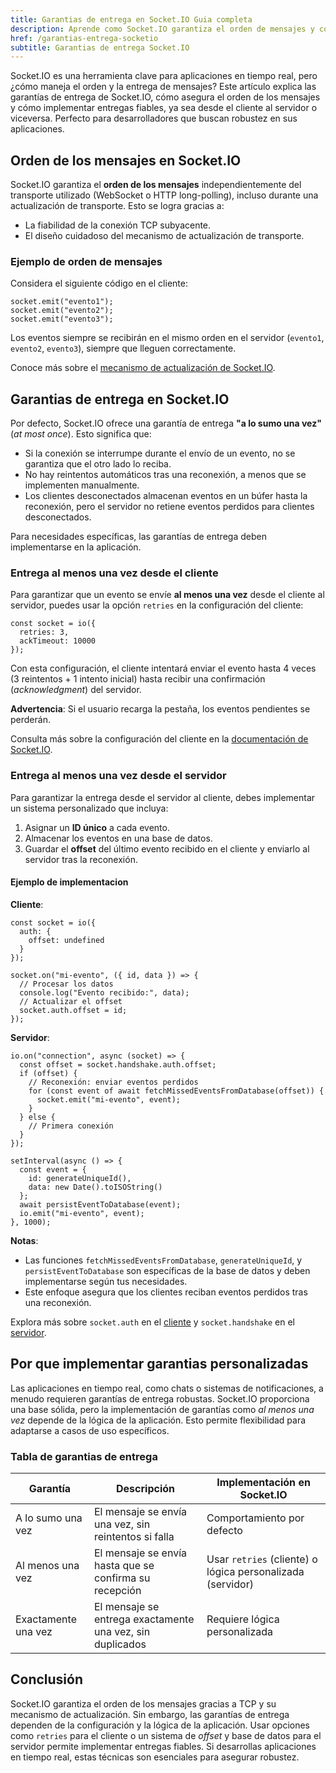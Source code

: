 ```yaml
---
title: Garantias de entrega en Socket.IO Guia completa
description: Aprende como Socket.IO garantiza el orden de mensajes y como implementar entregas fiables en aplicaciones en tiempo real
href: /garantias-entrega-socketio
subtitle: Garantias de entrega Socket.IO
---
```


Socket.IO es una herramienta clave para aplicaciones en tiempo real, pero ¿cómo maneja el orden y la entrega de mensajes? Este artículo explica las garantías de entrega de Socket.IO, cómo asegura el orden de los mensajes y cómo implementar entregas fiables, ya sea desde el cliente al servidor o viceversa. Perfecto para desarrolladores que buscan robustez en sus aplicaciones.

## Orden de los mensajes en Socket.IO

Socket.IO garantiza el **orden de los mensajes** independientemente del transporte utilizado (WebSocket o HTTP long-polling), incluso durante una actualización de transporte. Esto se logra gracias a:

- La fiabilidad de la conexión TCP subyacente.
- El diseño cuidadoso del mecanismo de actualización de transporte.

### Ejemplo de orden de mensajes

Considera el siguiente código en el cliente:

```go:js
socket.emit("evento1");
socket.emit("evento2");
socket.emit("evento3");
```

Los eventos siempre se recibirán en el mismo orden en el servidor (`evento1`, `evento2`, `evento3`), siempre que lleguen correctamente.

Conoce más sobre el [mecanismo de actualización de Socket.IO](https://socket.io/docs/v4/engine.io-protocol/).

## Garantias de entrega en Socket.IO

Por defecto, Socket.IO ofrece una garantía de entrega **"a lo sumo una vez"** (_at most once_). Esto significa que:

- Si la conexión se interrumpe durante el envío de un evento, no se garantiza que el otro lado lo reciba.
- No hay reintentos automáticos tras una reconexión, a menos que se implementen manualmente.
- Los clientes desconectados almacenan eventos en un búfer hasta la reconexión, pero el servidor no retiene eventos perdidos para clientes desconectados.

Para necesidades específicas, las garantías de entrega deben implementarse en la aplicación.

### Entrega al menos una vez desde el cliente

Para garantizar que un evento se envíe **al menos una vez** desde el cliente al servidor, puedes usar la opción `retries` en la configuración del cliente:

```go:js
const socket = io({
  retries: 3,
  ackTimeout: 10000
});
```

Con esta configuración, el cliente intentará enviar el evento hasta 4 veces (3 reintentos + 1 intento inicial) hasta recibir una confirmación (_acknowledgment_) del servidor.

**Advertencia**: Si el usuario recarga la pestaña, los eventos pendientes se perderán.

Consulta más sobre la configuración del cliente en la [documentación de Socket.IO](https://socket.io/docs/v4/client-options/).

### Entrega al menos una vez desde el servidor

Para garantizar la entrega desde el servidor al cliente, debes implementar un sistema personalizado que incluya:

1. Asignar un **ID único** a cada evento.
2. Almacenar los eventos en una base de datos.
3. Guardar el **offset** del último evento recibido en el cliente y enviarlo al servidor tras la reconexión.

#### Ejemplo de implementacion

**Cliente**:

```go:js
const socket = io({
  auth: {
    offset: undefined
  }
});

socket.on("mi-evento", ({ id, data }) => {
  // Procesar los datos
  console.log("Evento recibido:", data);
  // Actualizar el offset
  socket.auth.offset = id;
});
```

**Servidor**:

```go:js
io.on("connection", async (socket) => {
  const offset = socket.handshake.auth.offset;
  if (offset) {
    // Reconexión: enviar eventos perdidos
    for (const event of await fetchMissedEventsFromDatabase(offset)) {
      socket.emit("mi-evento", event);
    }
  } else {
    // Primera conexión
  }
});

setInterval(async () => {
  const event = {
    id: generateUniqueId(),
    data: new Date().toISOString()
  };
  await persistEventToDatabase(event);
  io.emit("mi-evento", event);
}, 1000);
```

**Notas**:

- Las funciones `fetchMissedEventsFromDatabase`, `generateUniqueId`, y `persistEventToDatabase` son específicas de la base de datos y deben implementarse según tus necesidades.
- Este enfoque asegura que los clientes reciban eventos perdidos tras una reconexión.

Explora más sobre `socket.auth` en el [cliente](https://socket.io/docs/v4/client-api/#socket-auth) y `socket.handshake` en el [servidor](https://socket.io/docs/v4/server-api/#socket-handshake).

## Por que implementar garantias personalizadas

Las aplicaciones en tiempo real, como chats o sistemas de notificaciones, a menudo requieren garantías de entrega robustas. Socket.IO proporciona una base sólida, pero la implementación de garantías como _al menos una vez_ depende de la lógica de la aplicación. Esto permite flexibilidad para adaptarse a casos de uso específicos.

### Tabla de garantias de entrega

| Garantía            | Descripción                                               | Implementación en Socket.IO                                |
| ------------------- | --------------------------------------------------------- | ---------------------------------------------------------- |
| A lo sumo una vez   | El mensaje se envía una vez, sin reintentos si falla      | Comportamiento por defecto                                 |
| Al menos una vez    | El mensaje se envía hasta que se confirma su recepción    | Usar `retries` (cliente) o lógica personalizada (servidor) |
| Exactamente una vez | El mensaje se entrega exactamente una vez, sin duplicados | Requiere lógica personalizada                              |

## Conclusión

Socket.IO garantiza el orden de los mensajes gracias a TCP y su mecanismo de actualización. Sin embargo, las garantías de entrega dependen de la configuración y la lógica de la aplicación. Usar opciones como `retries` para el cliente o un sistema de _offset_ y base de datos para el servidor permite implementar entregas fiables. Si desarrollas aplicaciones en tiempo real, estas técnicas son esenciales para asegurar robustez.
